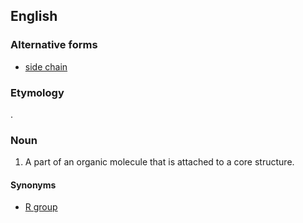 ==English==
{{wikipedia}}

===Alternative forms===
* [[side chain]]

===Etymology===
{{compound|side|chain|lang=en}}.

===Noun===
{{en-noun}}

# {{label|en|organic chemistry}} A part of an organic molecule that is attached to a core structure.

====Synonyms====
* [[R group]]
